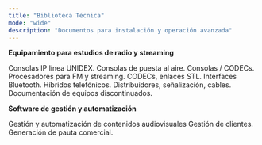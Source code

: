 ```yaml
---
title: "Biblioteca Técnica"
mode: "wide"
description: "Documentos para instalación y operación avanzada"
---
```


**Equipamiento para estudios de radio y streaming**

<CardGroup cols={2}>
  <Card title="Consolas IP" iconType="light" href="es/unidex/unidex-resumen">
    Consolas IP línea UNIDEX.
  </Card>
  <Card title="Consolas Línea Cassic" href="es/index-linea-classic">
    Consolas de puesta al aire.
  </Card>
  <Card title="Consolas portátiles" href="es/index-portatiles">
    Consolas / CODECs.
  </Card>
  <Card title="Procesadores de audio" href="es/index-procesadores">
    Procesadores para FM y streaming.
  </Card>
  <Card title="Enlaces y CODECs">
    CODECs, enlaces STL.
  </Card>
  <Card title="Hibridos. Bluetooth." href="es/index-hibridos">
    Interfaces Bluetooth. Híbridos telefónicos.
  </Card>
  <Card title="Accesorios" href="es/index-accesorios">
    Distribuidores, señalización, cables.
  </Card>
  <Card title="Equipos discontinuados" href="es/otros_docs/discontinued">
    Documentación de equipos discontinuados.
  </Card>
</CardGroup>

**Software de gestión y automatización**

<CardGroup cols={2}>
  <Card title="AUDICOM" href="/es/audicom/au-resumen">
    Gestión y automatización de contenidos audiovisuales
  </Card>
  <Card title="ADMICOM" href="/es/audicom/admicom-descripcion">
    Gestión de clientes. Generación de pauta comercial.
  </Card>
</CardGroup>